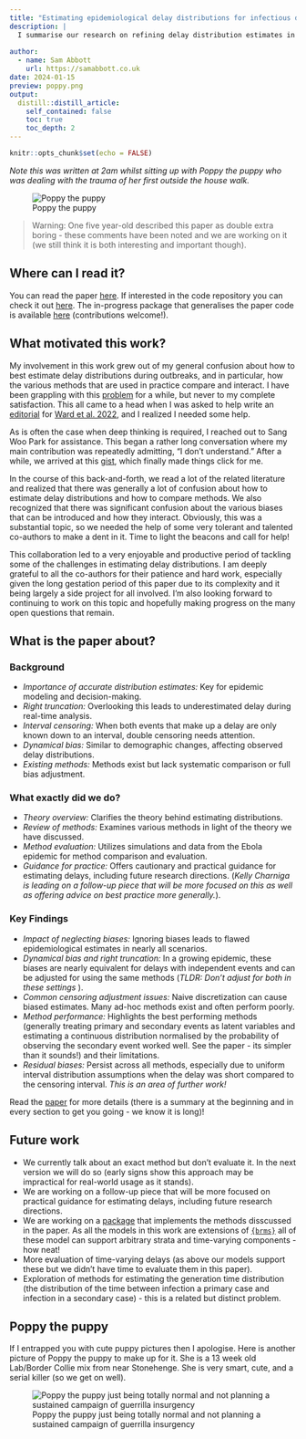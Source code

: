 ```yaml
---
title: "Estimating epidemiological delay distributions for infectious diseases"
description: |
  I summarise our research on refining delay distribution estimates in epidemic modeling, a journey prompted by my general confusion. We explore and compare various approaches, drawing insights from simulations and Ebola virus disease outbreak data, and suggest paths for future improvements. Also featuring Poppy, the puppy, who is currently gnawing on my hand and occasionally archiving my emails.
  
author:
  - name: Sam Abbott
    url: https://samabbott.co.uk
date: 2024-01-15
preview: poppy.png
output:
  distill::distill_article:
    self_contained: false
    toc: true
    toc_depth: 2
---
```


```r
knitr::opts_chunk$set(echo = FALSE)
```

*Note this was written at 2am whilst sitting up with Poppy the puppy who was dealing with the trauma of her first outside the house walk.*

![Poppy the puppy](poppy.png)

>Warning: One five year-old described this paper as double extra boring - these comments have been noted and we are working on it (we still think it is both interesting and important though).

## Where can I read it?

You can read the paper [here](https://www.medrxiv.org/content/10.1101/2024.01.12.24301247v1). If interested in the code repository you can check it out [here](https://github.com/parksw3/epidist-paper). The in-progress package that generalises the paper code is available [here](https://github.com/epinowcast/epidist) (contributions welcome!).

## What motivated this work?

My involvement in this work grew out of my general confusion about how to best estimate delay distributions during outbreaks, and in particular, how the various methods that are used in practice compare and interact. I have been grappling with this [problem](https://package.epinowcast.org) for a while, but never to my complete satisfaction. This all came to a head when I was asked to help write an [editorial](https://www.bmj.com/content/379/bmj.o2504) for [Ward et al. 2022](https://www.bmj.com/content/379/bmj-2022-073153), and I realized I needed some help.

As is often the case when deep thinking is required, I reached out to Sang Woo Park for assistance. This began a rather long conversation where my main contribution was repeatedly admitting, "I don't understand." After a while, we arrived at this [gist](https://gist.github.com/seabbs/027cd1c439e8acf1d598cc03ef33aaa4), which finally made things click for me.

In the course of this back-and-forth, we read a lot of the related literature and realized that there was generally a lot of confusion about how to estimate delay distributions and how to compare methods. We also recognized that there was significant confusion about the various biases that can be introduced and how they interact. Obviously, this was a substantial topic, so we needed the help of some very tolerant and talented co-authors to make a dent in it. Time to light the beacons and call for help!

This collaboration led to a very enjoyable and productive period of tackling some of the challenges in estimating delay distributions. I am deeply grateful to all the co-authors for their patience and hard work, especially given the long gestation period of this paper due to its complexity and it being largely a side project for all involved. I'm also looking forward to continuing to work on this topic and hopefully making progress on the many open questions that remain.

## What is the paper about?

### Background

- *Importance of accurate distribution estimates:* Key for epidemic modeling and decision-making.
- *Right truncation:* Overlooking this leads to underestimated delay during real-time analysis.
- *Interval censoring:* When both events that make up a delay are only known down to an interval, double censoring needs attention.
- *Dynamical bias:* Similar to demographic changes, affecting observed delay distributions.
- *Existing methods:* Methods exist but lack systematic comparison or full bias adjustment.

### What exactly did we do?

- *Theory overview:* Clarifies the theory behind estimating distributions.
- *Review of methods:* Examines various methods in light of the theory we have discussed.
- *Method evaluation:* Utilizes simulations and data from the Ebola epidemic for method comparison and evaluation.
- *Guidance for practice:* Offers cautionary and practical guidance for estimating delays, including future research directions. (*Kelly Charniga is leading on a follow-up piece that will be more focused on this as well as offering advice on best practice more generally.*).

### Key Findings

- *Impact of neglecting biases:* Ignoring biases leads to flawed epidemiological estimates in nearly all scenarios.
- *Dynamical bias and right truncation:* In a growing epidemic, these biases are nearly equivalent for delays with independent events and can be adjusted for using the same methods (*TLDR: Don't adjust for both in these settings *).
- *Common censoring adjustment issues:* Naive discretization can cause biased estimates. Many ad-hoc methods exist and often perform poorly.
- *Method performance:* Highlights the best performing methods (generally treating primary and secondary events as latent variables and estimating a continuous distribution normalised by the probability of observing the secondary event worked well. See the paper - its simpler than it sounds!) and their limitations.
- *Residual biases:* Persist across all methods, especially due to uniform interval distribution assumptions when the delay was short compared to the censoring interval. *This is an area of further work!*

Read the [paper](https://www.medrxiv.org/content/10.1101/2024.01.12.24301247v1) for more details (there is a summary at the beginning and in every section to get you going - we know it is long)!

## Future work

- We currently talk about an exact method but don't evaluate it. In the next version we will do so (early signs show this approach may be impractical for real-world usage as it stands).
- We are working on a follow-up piece that will be more focused on practical guidance for estimating delays, including future research directions.
- We are working on a [package](https://github.com/epinowcast/epidist) that implements the methods disscussed in the paper. As all the models in this work are extensions of [`{brms}`](https://cran.r-project.org/web/packages/brms/index.html) all of these model can support arbitrary strata and  time-varying components - how neat!
- More evaluation of time-varying delays (as above our models support these but we didn't have time to evaluate them in this paper).
- Exploration of methods for estimating the generation time distribution (the distribution of the time between infection a primary case and infection in a secondary case) - this is a related but distinct problem.

## Poppy the puppy

If I entrapped you with cute puppy pictures then I apologise. Here is another picture of Poppy the puppy to make up for it. She is a 13 week old Lab/Border Collie mix from near Stonehenge. She is very smart, cute, and a serial killer (so we get on well).

![Poppy the puppy just being totally normal and not planning a sustained campaign of guerrilla insurgency](poppy2.png)